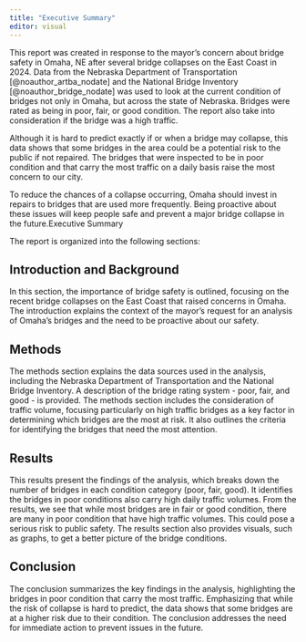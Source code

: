 ```yaml
---
title: "Executive Summary"
editor: visual
---
```


This report was created in response to the mayor's concern about bridge safety in Omaha, NE after several bridge collapses on the East Coast in 2024. Data from the Nebraska Department of Transportation [@noauthor_artba_nodate] and the National Bridge Inventory [@noauthor_bridge_nodate] was used to look at the current condition of bridges not only in Omaha, but across the state of Nebraska. Bridges were rated as being in poor, fair, or good condition. The report also take into consideration if the bridge was a high traffic.

Although it is hard to predict exactly if or when a bridge may collapse, this data shows that some bridges in the area could be a potential risk to the public if not repaired. The bridges that were inspected to be in poor condition and that carry the most traffic on a daily basis raise the most concern to our city.

To reduce the chances of a collapse occurring, Omaha should invest in repairs to bridges that are used more frequently. Being proactive about these issues will keep people safe and prevent a major bridge collapse in the future.Executive Summary

The report is organized into the following sections:

## Introduction and Background

In this section, the importance of bridge safety is outlined, focusing on the recent bridge collapses on the East Coast that raised concerns in Omaha. The introduction explains the context of the mayor's request for an analysis of Omaha's bridges and the need to be proactive about our safety.

## Methods

The methods section explains the data sources used in the analysis, including the Nebraska Department of Transportation and the National Bridge Inventory. A description of the bridge rating system - poor, fair, and good - is provided. The methods section includes the consideration of traffic volume, focusing particularly on high traffic bridges as a key factor in determining which bridges are the most at risk. It also outlines the criteria for identifying the bridges that need the most attention.

## Results

This results present the findings of the analysis, which breaks down the number of bridges in each condition category (poor, fair, good). It identifies the bridges in poor conditions also carry high daily traffic volumes. From the results, we see that while most bridges are in fair or good condition, there are many in poor condition that have high traffic volumes. This could pose a serious risk to public safety. The results section also provides visuals, such as graphs, to get a better picture of the bridge conditions.

## Conclusion

The conclusion summarizes the key findings in the analysis, highlighting the bridges in poor condition that carry the most traffic. Emphasizing that while the risk of collapse is hard to predict, the data shows that some bridges are at a higher risk due to their condition. The conclusion addresses the need for immediate action to prevent issues in the future.

